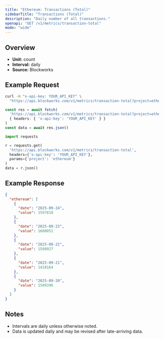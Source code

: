 ```yaml
---
title: "Ethereum: Transactions (Total)"
sidebarTitle: "Transactions (Total)"
description: "Daily number of all transactions."
openapi: "GET /v1/metrics/transaction-total"
mode: "wide"
---
```


## Overview

- **Unit:** count
- **Interval:** daily
- **Source:** Blockworks

## Example Request

<CodeGroup>

```bash cURL
curl -H "x-api-key: YOUR_API_KEY" \
  "https://api.blockworks.com/v1/metrics/transaction-total?project=ethereum"
```

```typescript TypeScript
const res = await fetch(
  'https://api.blockworks.com/v1/metrics/transaction-total?project=ethereum',
  { headers: { 'x-api-key': 'YOUR_API_KEY' } }
)
const data = await res.json()
```

```python Python
import requests

r = requests.get(
  'https://api.blockworks.com/v1/metrics/transaction-total',
  headers={'x-api-key': 'YOUR_API_KEY'},
  params={'project': 'ethereum'}
)
data = r.json()
```

</CodeGroup>

## Example Response

```json
{
  "ethereum": [
    {
      "date": "2025-09-24",
      "value": 1597810
    },
    {
      "date": "2025-09-23",
      "value": 1688051
    },
    {
      "date": "2025-09-22",
      "value": 1588927
    },
    {
      "date": "2025-09-21",
      "value": 1418164
    },
    {
      "date": "2025-09-20",
      "value": 1589396
    }
  ]
}
```

## Notes
- Intervals are daily unless otherwise noted.
- Data is updated daily and may be revised after late-arriving data.